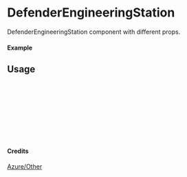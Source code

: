 
<Meta of={DefenderEngineeringStation} title="Azure/Other/DefenderEngineeringStation" />

# DefenderEngineeringStation

DefenderEngineeringStation component with different props.

#### Example

<Canvas of={DefenderEngineeringStation.Primary} />

## Usage

```ts
import { DefenderEngineeringStation } from "yadl-ui";

const Example = () => {
  return (
      <DefenderEngineeringStation />
  );
};

export default Example;
```

#### Credits
[Azure/Other](https://learn.microsoft.com/en-us/azure/architecture/icons/)
